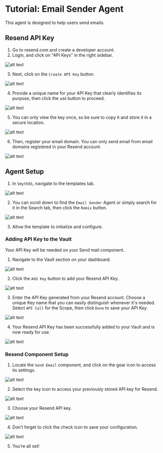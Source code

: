 # Tutorial: Email Sender Agent

This agent is designed to help users send emails.

<Youtube videoId="BjuW0cOsbpo" title="SmythOS - Email Sender Agent" />

## Resend API Key

1. Go to resend.com and create a developer account.
2. Login, and click on "API Keys" in the right sidebar.

<Image src="/docs/img/email_sender_agent/Image 1.png" alt="alt text" />

3. Next, click on the `Create API Key` button.

<Image src="/docs/img/email_sender_agent/Image 2.png" alt="alt text" />

4. Provide a unique name for your API Key that clearly identifies its purpose, then click the `add` button to proceed.

<Image src="/docs/img/email_sender_agent/Image 3.png" alt="alt text" />

5. You can only view the key once, so be sure to copy it and store it in a secure location.

<Image src="/docs/img/email_sender_agent/Image 4.png" alt="alt text" />

6. Then, register your email domain. You can only send email from email domains registered in your Resend account.

<Image src="/docs/img/email_sender_agent/domain.png" alt="alt text" />

## Agent Setup

1. In `SmythOS`, navigate to the templates tab.

<Image src="/docs/img/email_sender_agent/Image 5.png" alt="alt text" />

2. You can scroll down to find the `Email Sender` Agent or simply search for it in the Search tab, then click the `Remix` button.

<Image src="/docs/img/email_sender_agent/Image 6.png" alt="alt text" />

3. Allow the template to initialize and configure.

### Adding API Key to the Vault

Your API Key will be needed on your Send mail component.

1. Navigate to the Vault section on your dashboard.

<Image src="/docs/img/email_sender_agent/Image 7.png" alt="alt text" />

2. Click the `Add Key` button to add your Resend API Key.

<Image src="/docs/img/email_sender_agent/Image 8.png" alt="alt text" />

3. Enter the API Key generated from your Resend account. Choose a unique Key name that you can easily distinguish whenever it's needed. Select `API Call` for the Scope, then click `Done` to save your API Key.

<Image src="/docs/img/email_sender_agent/Image 9.png" alt="alt text" />

4. Your Resend API Key has been successfully added to your Vault and is now ready for use.

<Image src="/docs/img/email_sender_agent/Image 10.png" alt="alt text" />

### Resend Component Setup

1. Locate the `Send Email` component, and click on the gear icon to access its settings.

<Image src="/docs/img/email_sender_agent/Image 11.png" alt="alt text" />

2. Select the key icon to access your previously stored API key for Resend.

<Image src="/docs/img/email_sender_agent/Image 12.png" alt="alt text" />

3. Choose your Resend API key.

<Image src="/docs/img/email_sender_agent/Image 13.png" alt="alt text" />

4. Don’t forget to click the check icon to save your configuration.

<Image src="/docs/img/email_sender_agent/Image 14.png" alt="alt text" />

5. You’re all set!

